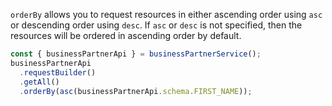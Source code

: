 `orderBy` allows you to request resources in either ascending order using `asc` or descending order using `desc`.
If `asc` or `desc` is not specified, then the resources will be ordered in ascending order by default.

```ts
const { businessPartnerApi } = businessPartnerService();
businessPartnerApi
  .requestBuilder()
  .getAll()
  .orderBy(asc(businessPartnerApi.schema.FIRST_NAME));
```
